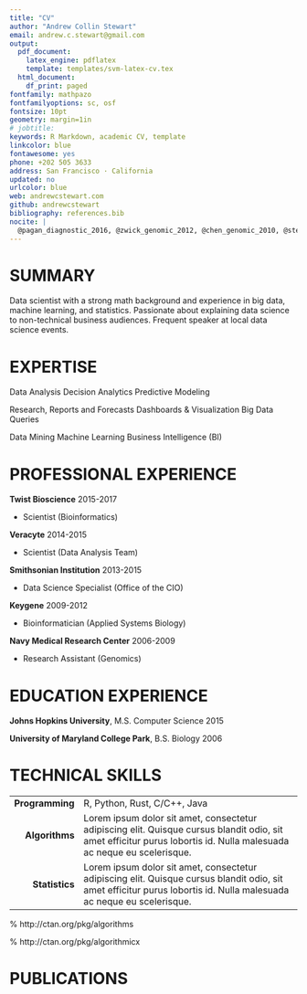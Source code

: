 ```yaml
---
title: "CV"
author: "Andrew Collin Stewart"
email: andrew.c.stewart@gmail.com
output:
  pdf_document:
    latex_engine: pdflatex
    template: templates/svm-latex-cv.tex
  html_document:
    df_print: paged
fontfamily: mathpazo
fontfamilyoptions: sc, osf
fontsize: 10pt
geometry: margin=1in
# jobtitle: 
keywords: R Markdown, academic CV, template
linkcolor: blue
fontawesome: yes
phone: +202 505 3633
address: San Francisco · California
updated: no
urlcolor: blue
web: andrewcstewart.com
github: andrewcstewart
bibliography: references.bib
nocite: | 
  @pagan_diagnostic_2016, @zwick_genomic_2012, @chen_genomic_2010, @stewart_diya:_2009, @chen_rapid_2010, @mukhopadhyay_identification_2009, @noauthor_meetings_nodate, @zwick_genotyping_2008
---
```


# SUMMARY

Data   scientist   with   a   strong   math   background   and   experience   in   big   data,   machine   learning,   and   statistics.      Passionate   about explaining   data   science   to   non-technical   business   audiences.   Frequent   speaker   at   local   data   science   events.

# EXPERTISE

Data Analysis \hfill Decision Analytics \hfill Predictive Modeling

Research, Reports and Forecasts \hfill Dashboards & Visualization \hfill Big Data Queries

Data Mining \hfill Machine Learning \hfill Business Intelligence (BI)

# PROFESSIONAL EXPERIENCE

**Twist Bioscience** \hfill 2015-2017

 * Scientist (Bioinformatics)

**Veracyte** \hfill 2014-2015

 * Scientist (Data Analysis Team) 

**Smithsonian Institution** \hfill 2013-2015

 * Data Science Specialist (Office of the CIO) 

**Keygene** \hfill 2009-2012

 * Bioinformatician (Applied Systems Biology) 

**Navy Medical Research Center** \hfill 2006-2009

 * Research Assistant (Genomics) 

# EDUCATION EXPERIENCE

**Johns Hopkins University**, M.S. Computer Science \hfill 2015

**University of Maryland College Park**, B.S. Biology \hfill 2006

# TECHNICAL SKILLS

|                  |                                                         |
|-----------------:|---------------------------------------------------------|
| **Programming**      | R, Python, Rust, C/C++, Java |
| **Algorithms**       | Lorem ipsum dolor sit amet, consectetur adipiscing elit. Quisque cursus blandit odio, sit amet efficitur purus lobortis id. Nulla malesuada ac neque eu scelerisque. |
| **Statistics** | Lorem ipsum dolor sit amet, consectetur adipiscing elit. Quisque cursus blandit odio, sit amet efficitur purus lobortis id. Nulla malesuada ac neque eu scelerisque. |


\usepackage{algorithmicx}
\usepackage{algorithm}% http://ctan.org/pkg/algorithms
\usepackage{algpseudocode}% http://ctan.org/pkg/algorithmicx

\begin{algorithm} % enter the algorithm environment
\caption{Calculate $y = x^n$} % give the algorithm a caption
\label{alg1} % and a label for \ref{} commands later in the document
\begin{algorithmic} % enter the algorithmic environment
    \REQUIRE $n \geq 0 \vee x \neq 0$
    \ENSURE $y = x^n$
    \STATE $y \Leftarrow 1$
    \IF{$n < 0$}
        \STATE $X \Leftarrow 1 / x$
        \STATE $N \Leftarrow -n$
    \ELSE
        \STATE $X \Leftarrow x$
        \STATE $N \Leftarrow n$
    \ENDIF
    \WHILE{$N \neq 0$}
        \IF{$N$ is even}
            \STATE $X \Leftarrow X \times X$
            \STATE $N \Leftarrow N / 2$
        \ELSE[$N$ is odd]
            \STATE $y \Leftarrow y \times X$
            \STATE $N \Leftarrow N - 1$
        \ENDIF
    \ENDWHILE
\end{algorithmic}
\end{algorithm}

# PUBLICATIONS
